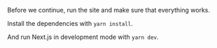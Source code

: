 Before we continue, run the site and make sure that everything works.

Install the dependencies with `yarn install`.

And run Next.js in development mode with `yarn dev`.
